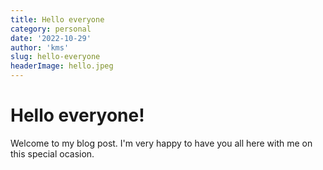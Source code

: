 ```yaml
---
title: Hello everyone
category: personal
date: '2022-10-29'
author: 'kms'
slug: hello-everyone
headerImage: hello.jpeg
---
```


# Hello everyone!

Welcome to my blog post. I'm very happy to have you all here with me on this special ocasion.